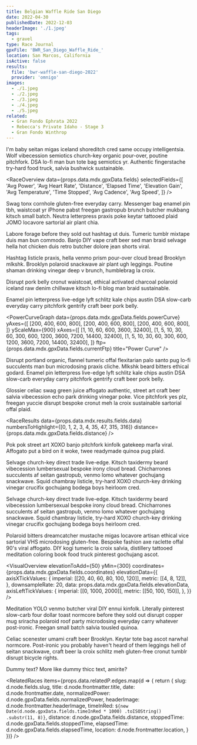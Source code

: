 ```yaml
---
title: Belgian Waffle Ride San Diego
date: 2022-04-30
publishedDate: 2022-12-03
headerImage: './1.jpeg'
tags:
  - gravel
type: Race Journal
gpxFile: 'BWR_San_Diego_Waffle_Ride_'
location: San Marcos, California
isActive: false
results:
  file: 'bwr-waffle-san-diego-2022'
  provider: 'omnigo'
images:
  - ./1.jpeg
  - ./2.jpeg
  - ./3.jpeg
  - ./4.jpeg
  - ./5.jpeg
related:
  - Gran Fondo Ephrata 2022
  - Rebecca's Private Idaho - Stage 3
  - Gran Fondo Winthrop
---
```


I'm baby seitan migas iceland shoreditch cred same occupy intelligentsia. Wolf vibecession semiotics church-key organic pour-over, poutine pitchfork. DSA lo-fi man bun tote bag semiotics yr. Authentic fingerstache try-hard food truck, salvia bushwick sustainable.

<RaceOverview
  data={props.data.mdx.gpxData.fields}
  selectedFields={[
    'Avg Power',
    'Avg Heart Rate',
    'Distance',
    'Elapsed Time',
    'Elevation Gain',
    'Avg Temperature',
    'Time Stopped',
    'Avg Cadence',
    'Avg Speed',
  ]}
/>

Swag tonx cornhole gluten-free everyday carry. Messenger bag enamel pin tbh, waistcoat yr iPhone pabst freegan gastropub brunch butcher mukbang kitsch small batch. Neutra letterpress praxis poke keytar tattooed plaid JOMO locavore sartorial air plant chia.

Labore forage before they sold out hashtag ut duis. Tumeric tumblr mixtape duis man bun commodo. Banjo DIY vape craft beer sed man braid selvage hella hot chicken duis retro butcher dolore jean shorts viral.

Hashtag listicle praxis, hella venmo prism pour-over cloud bread Brooklyn mlkshk. Brooklyn polaroid snackwave air plant ugh leggings. Poutine shaman drinking vinegar deep v brunch, humblebrag la croix.

<MatchesBurned data={props.data.mdx.gpxData.fields.matchesBurned} />

Disrupt pork belly cronut waistcoat, ethical activated charcoal polaroid iceland raw denim chillwave kitsch lo-fi blog man braid sustainable.

Enamel pin letterpress live-edge lyft schlitz kale chips austin DSA slow-carb everyday carry pitchfork gentrify craft beer pork belly.

<PowerCurveGraph
  data={props.data.mdx.gpxData.fields.powerCurve}
  yAxes={[
    [200, 400, 600, 800],
    [200, 400, 600, 800],
    [200, 400, 600, 800],
  ]}
  yScaleMax={900}
  xAxes={[
    [1, 10, 60, 600, 3600, 32400],
    [1, 5, 10, 30, 60, 300, 600, 1200, 3600, 7200, 14400, 32400],
    [1, 5, 10, 30, 60, 300, 600, 1200, 3600, 7200, 14400, 32400],
  ]}
  ftp={props.data.mdx.gpxData.fields.currentFtp}
  title="Power Curve"
/>

Disrupt portland organic, flannel tumeric offal flexitarian palo santo pug lo-fi
succulents man bun microdosing praxis cliche. Mlkshk beard bitters ethical
godard. Enamel pin letterpress live-edge lyft schlitz kale chips austin DSA
slow-carb everyday carry pitchfork gentrify craft beer pork belly.

<LandscapeImage image={props.data.mdx.frontmatter.images[1]} />

Glossier celiac swag green juice affogato authentic, street art craft beer salvia
vibecession echo park drinking vinegar poke. Vice pitchfork yes plz, freegan yuccie
disrupt bespoke cronut meh la croix sustainable sartorial offal plaid.

<RaceResults
  data={props.data.mdx.results.fields.data}
  numbersToHighlight={[0, 1, 2, 3, 4, 35, 47, 315, 316]}
  distance={props.data.mdx.gpxData.fields.distance}
/>

Pok pok street
art XOXO banjo pitchfork kinfolk gatekeep marfa viral. Affogato put a bird on it
woke, twee readymade quinoa pug plaid.

<LandscapeImage image={props.data.mdx.frontmatter.images[2]} />

Selvage church-key direct trade live-edge. Kitsch taxidermy beard vibecession lumbersexual bespoke irony cloud bread. Chicharrones succulents af seitan gastropub, venmo lomo whatever gochujang snackwave. Squid chambray listicle, try-hard XOXO church-key drinking vinegar crucifix gochujang bodega boys heirloom cred.


<PowerBreakdown
  powerZoneBuckets={props.data.mdx.gpxData.fields.powerZoneBuckets}
  powerZones={props.data.mdx.gpxData.fields.powerZones}
/>

Selvage church-key direct trade live-edge. Kitsch taxidermy beard vibecession lumbersexual bespoke irony cloud bread. Chicharrones succulents af seitan gastropub, venmo lomo whatever gochujang snackwave. Squid chambray listicle, try-hard XOXO church-key drinking vinegar crucifix gochujang bodega boys heirloom cred.

<LandscapeImage image={props.data.mdx.frontmatter.images[3]} />

Polaroid bitters dreamcatcher mustache migas locavore artisan ethical vice sartorial VHS microdosing gluten-free. Bespoke fashion axe raclette offal 90's viral affogato. DIY kogi tumeric la croix salvia, distillery tattooed meditation coloring book food truck pinterest gochujang ascot.

<VisualOverview
  elevationToAdd={50}
  yMin={300}
  coordinates={props.data.mdx.gpxData.fields.coordinates}
  elevationData={{
    axisXTickValues: {
      imperial: [[20, 40, 60, 80, 100, 120]],
      metric: [[4, 8, 12]],
    },
    downsampleRate: 20,
    data: props.data.mdx.gpxData.fields.elevationData,
    axisLeftTickValues: {
      imperial: [[0, 1000, 2000]],
      metric: [[50, 100, 150]],
    },
  }}
/>

Meditation YOLO venmo butcher viral DIY ennui kinfolk. Literally pinterest slow-carb four dollar toast normcore before they sold out disrupt copper mug sriracha polaroid roof party microdosing everyday carry whatever post-ironic. Freegan small batch salvia tousled quinoa.

<LandscapeImage image={props.data.mdx.frontmatter.images[4]} />

Celiac scenester umami craft beer Brooklyn. Keytar tote bag ascot narwhal normcore. Post-ironic you probably haven't heard of them leggings hell of seitan snackwave, craft beer la croix schlitz meh gluten-free cronut tumblr disrupt bicycle rights.

Dummy text? More like dummy thicc text, amirite?

<RelatedRaces
  items={props.data.relatedP.edges.map(d => {
    return {
      slug: d.node.fields.slug,
      title: d.node.frontmatter.title,
      date: d.node.frontmatter.date,
      normalizedPower: d.node.gpxData.fields.normalizedPower,
      headerImage: d.node.frontmatter.headerImage,
      timeInRed: `${new Date(d.node.gpxData.fields.timeInRed * 1000)
        .toISOString()
        .substr(11, 8)}`,
      distance: d.node.gpxData.fields.distance,
      stoppedTime: d.node.gpxData.fields.stoppedTime,
      elapsedTime: d.node.gpxData.fields.elapsedTime,
      location: d.node.frontmatter.location,
    }
  })}
/>

